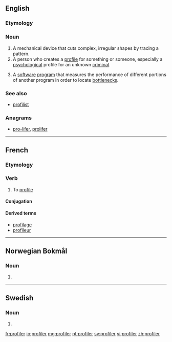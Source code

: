 ==English==

===Etymology===
{{suffix|profile|er|lang=en}}

===Noun===
{{en-noun}}

# A mechanical device that cuts complex, irregular shapes by tracing a pattern.
# A person who creates a [[profile]] for something or someone, especially a [[psychological]] profile for an unknown [[criminal]].
# {{context|computing|lang=en}} A [[software]] [[program]] that measures the performance of different portions of another program in order to locate [[bottleneck]]s.

===See also===
* [[profilist]]

===Anagrams===
* [[pro-lifer#English|pro-lifer]], [[prolifer#English|prolifer]]

----

==French==

===Etymology===
{{suffix|profil|er|lang=fr}}

===Verb===
{{fr-verb}}

# To [[profile]]

====Conjugation====
{{fr-conj-auto}}

====Derived terms====
* [[profilage]]
* [[profileur]]

----

==Norwegian Bokmål==

===Noun===
{{head|nb|noun form|g=m}}

# {{inflection of|profil||indefinite|p|lang=nb}}

----

==Swedish==

===Noun===
{{head|sv|noun form}}

# {{sv-noun-form-indef-pl|profil}}

[[fr:profiler]]
[[io:profiler]]
[[mg:profiler]]
[[pt:profiler]]
[[sv:profiler]]
[[vi:profiler]]
[[zh:profiler]]